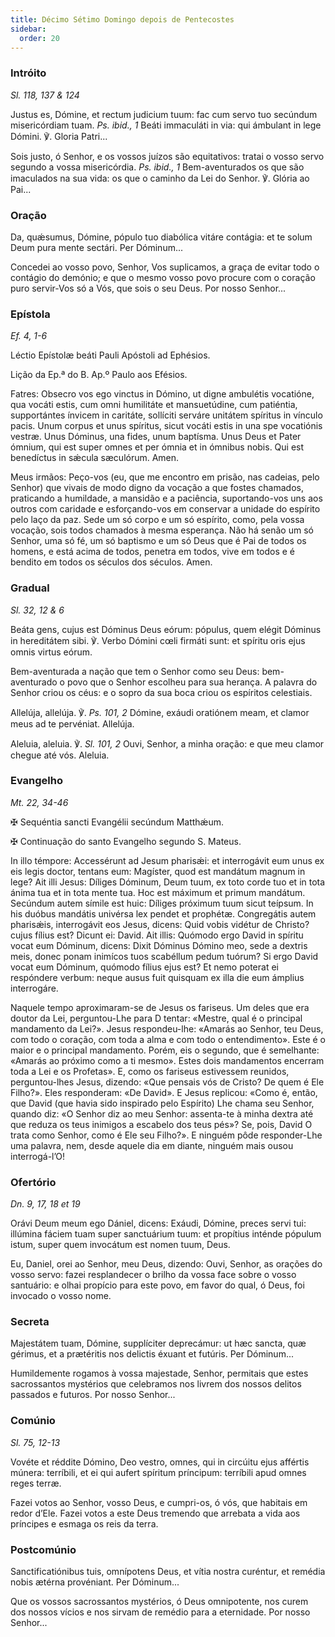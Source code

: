 ```yaml
---
title: Décimo Sétimo Domingo depois de Pentecostes
sidebar:
  order: 20
---
```


### Intróito

<em>Sl. 118, 137 & 124</em>

<div class="side-by-side not-content">

Justus es, Dómine, et rectum judicium tuum: fac cum servo tuo secúndum misericórdiam tuam. <em>Ps. ibid., 1</em> Beáti immaculáti in via: qui ámbulant in lege Dómini. ℣. Gloria Patri...

Sois justo, ó Senhor, e os vossos juízos são equitativos: tratai o vosso servo segundo a vossa misericórdia. <em>Ps. ibid., 1</em> Bem-aventurados os que são imaculados na sua vida: os que o caminho da Lei do Senhor. ℣. Glória ao Pai...

</div>

### Oração

<div class="side-by-side not-content">

Da, quǽsumus, Dómine, pópulo tuo diabólica vitáre contágia: et te solum Deum pura mente sectári. Per Dóminum...

Concedei ao vosso povo, Senhor, Vos suplicamos, a graça de evitar todo o contágio do demónio; e que o mesmo vosso povo procure com o coração puro servir-Vos só a Vós, que sois o seu Deus. Por nosso Senhor...

</div>

### Epístola

<em>Ef. 4, 1-6</em>

<div class="side-by-side not-content">

Léctio Epístolæ beáti Pauli Apóstoli ad Ephésios.

Lição da Ep.ª do B. Ap.º Paulo aos Efésios.

Fatres: Obsecro vos ego vinctus in Dómino, ut digne ambulétis vocatióne, qua vocáti estis, cum omni humilitáte et mansuetúdine, cum patiéntia, supportántes ínvicem in caritáte, sollíciti serváre unitátem spíritus in vínculo pacis. Unum corpus et unus spíritus, sicut vocáti estis in una spe vocatiónis vestræ. Unus Dóminus, una fides, unum baptísma. Unus Deus et Pater ómnium, qui est super omnes et per ómnia et in ómnibus nobis. Qui est benedíctus in sǽcula sæculórum. Amen.

Meus irmãos: Peço-vos (eu, que me encontro em prisão, nas cadeias, pelo Senhor) que vivais de modo digno da vocação a que fostes chamados, praticando a humildade, a mansidão e a paciência, suportando-vos uns aos outros com caridade e esforçando-vos em conservar a unidade do espírito pelo laço da paz. Sede um só corpo e um só espírito, como, pela vossa vocação, sois todos chamados à mesma esperança. Não há senão um só Senhor, uma só fé, um só baptismo e um só Deus que é Pai de todos os homens, e está acima de todos, penetra em todos, vive em todos e é bendito em todos os séculos dos séculos. Amen.

</div>

### Gradual

<em>Sl. 32, 12 & 6</em>

<div class="side-by-side not-content">

Beáta gens, cujus est Dóminus Deus eórum: pópulus, quem elégit Dóminus in hereditátem sibi. ℣. Verbo Dómini cœli firmáti sunt: et spíritu oris ejus omnis virtus eórum.

Bem-aventurada a nação que tem o Senhor como seu Deus: bem-aventurado o povo que o Senhor escolheu para sua herança. A palavra do Senhor criou os céus: e o sopro da sua boca criou os espíritos celestiais.

Allelúja, allelúja. ℣. <em>Ps. 101, 2</em> Dómine, exáudi oratiónem meam, et clamor meus ad te pervéniat. Allelúja.

Aleluia, aleluia. ℣. <em>Sl. 101, 2</em> Ouvi, Senhor, a minha oração: e que meu clamor chegue até vós. Aleluia.

</div>

### Evangelho

<em>Mt. 22, 34-46</em>

<div class="side-by-side not-content">

<span class="cross text-red-500">✠</span> Sequéntia sancti Evangélii secúndum Matthǽum.

<span class="cross text-red-500">✠</span> Continuação do santo Evangelho segundo
S. Mateus.

In illo témpore: Accessérunt ad Jesum pharisǽi: et interrogávit eum unus ex eis legis doctor, tentans eum: Magíster, quod est mandátum magnum in lege? Ait illi Jesus: Díliges Dóminum, Deum tuum, ex toto corde tuo et in tota ánima tua et in tota mente tua. Hoc est máximum et primum mandátum. Secúndum autem símile est huic: Díliges próximum tuum sicut teípsum. In his duóbus mandátis univérsa lex pendet et prophétæ. Congregátis autem pharisǽis, interrogávit eos Jesus, dicens: Quid vobis vidétur de Christo? cujus fílius est? Dicunt ei: David. Ait illis: Quómodo ergo David in spíritu vocat eum Dóminum, dicens: Dixit Dóminus Dómino meo, sede a dextris meis, donec ponam inimícos tuos scabéllum pedum tuórum? Si ergo David vocat eum Dóminum, quómodo fílius ejus est? Et nemo poterat ei respóndere verbum: neque ausus fuit quisquam ex illa die eum ámplius interrogáre.

Naquele tempo aproximaram-se de Jesus os fariseus. Um deles que era doutor da Lei, perguntou-Lhe para D tentar: «Mestre, qual é o principal mandamento da Lei?». Jesus respondeu-lhe: «Amarás ao Senhor, teu Deus, com todo o coração, com toda a alma e com todo o entendimento». Este é o maior e o principal mandamento. Porém, eis o segundo, que é semelhante: «Amarás ao próximo como a ti mesmo». Estes dois mandamentos encerram toda a Lei e os Profetas». E, como os fariseus estivessem reunidos, perguntou-lhes Jesus, dizendo: «Que pensais vós de Cristo? De quem é Ele Filho?». Eles responderam: «De David». E Jesus replicou: «Como é, então, que David (que havia sido inspirado pelo Espírito) Lhe chama seu Senhor, quando diz: «O Senhor diz ao meu Senhor: assenta-te à minha dextra até que reduza os teus inimigos a escabelo dos teus pés»? Se, pois, David O trata como Senhor, como é Ele seu Filho?». E ninguém pôde responder-Lhe uma palavra, nem, desde aquele dia em diante, ninguém mais ousou interrogá-l’O!

</div>

### Ofertório

<em>Dn. 9, 17, 18 et 19</em>

<div class="side-by-side not-content">

Orávi Deum meum ego Dániel, dicens: Exáudi, Dómine, preces servi tui: illúmina fáciem tuam super sanctuárium tuum: et propítius inténde pópulum istum, super quem invocátum est nomen tuum, Deus.

Eu, Daniel, orei ao Senhor, meu Deus, dizendo: Ouvi, Senhor, as orações do vosso servo: fazei resplandecer o brilho da vossa face sobre o vosso santuário: e olhai propício para este povo, em favor do qual, ó Deus, foi invocado o vosso nome.

</div>

### Secreta

<div class="side-by-side not-content">

Majestátem tuam, Dómine, supplíciter deprecámur: ut hæc sancta, quæ gérimus, et a prætéritis nos delictis éxuant et futúris. Per Dóminum...

Humildemente rogamos à vossa majestade, Senhor, permitais que estes sacrossantos mystérios que celebramos nos livrem dos nossos delitos passados e futuros. Por nosso Senhor...

</div>

### Comúnio

<em>Sl. 75, 12-13</em>

<div class="side-by-side not-content">

Vovéte et réddite Dómino, Deo vestro, omnes, qui in circúitu ejus affértis múnera: terríbili, et ei qui aufert spíritum príncipum: terríbili apud omnes reges terræ.

Fazei votos ao Senhor, vosso Deus, e cumpri-os, ó vós, que habitais em redor d’Ele. Fazei votos a este Deus tremendo que arrebata a vida aos príncipes e esmaga os reis da terra.

</div>

### Postcomúnio

<div class="side-by-side not-content">

Sanctificatiónibus tuis, omnípotens Deus, et vítia nostra curéntur, et remédia nobis ætérna provéniant. Per Dóminum...

Que os vossos sacrossantos mystérios, ó Deus omnipotente, nos curem dos nossos vícios e nos sirvam de remédio para a eternidade. Por nosso Senhor...

</div>
